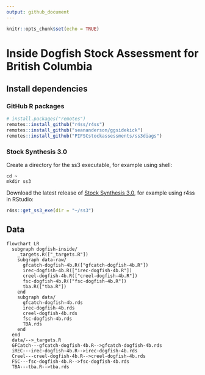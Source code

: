 ```yaml
---
output: github_document
---
```


```r
knitr::opts_chunk$set(echo = TRUE)
```

<!-- README.md is generated from README.Rmd. Please edit that file -->

# Inside Dogfish Stock Assessment for British Columbia

## Install dependencies

### GitHub R packages

```r
# install.packages("remotes")
remotes::install_github("r4ss/r4ss")
remotes::install_github("seananderson/ggsidekick")
remotes::install_github("PIFSCstockassessments/ss3diags")
```

### Stock Synthesis 3.0

Create a directory for the ss3 executable, for example using shell:

```shell
cd ~
mkdir ss3
```

Download the latest release of [Stock Synthesis 3.0](https://github.com/nmfs-ost/ss3-source-code?tab=readme-ov-file), for example using r4ss in RStudio:

```r
r4ss::get_ss3_exe(dir = "~/ss3")
```

## Data

```mermaid
flowchart LR
  subgraph dogfish-inside/
    _targets.R(["_targets.R"])
    subgraph data-raw/
      gfcatch-dogfish-4b.R(["gfcatch-dogfish-4b.R"])
      irec-dogfish-4b.R(["irec-dogfish-4b.R"])
      creel-dogfish-4b.R(["creel-dogfish-4b.R"])
      fsc-dogfish-4b.R(["fsc-dogfish-4b.R"])
      tba.R(["tba.R"])
    end
    subgraph data/
      gfcatch-dogfish-4b.rds
      irec-dogfish-4b.rds
      creel-dogfish-4b.rds
      fsc-dogfish-4b.rds
      TBA.rds
    end
  end
  data/-->_targets.R
  GFCatch---gfcatch-dogfish-4b.R-->gfcatch-dogfish-4b.rds
  iREC---irec-dogfish-4b.R-->irec-dogfish-4b.rds
  Creel---creel-dogfish-4b.R-->creel-dogfish-4b.rds
  FSC---fsc-dogfish-4b.R-->fsc-dogfish-4b.rds
  TBA---tba.R-->tba.rds

```
